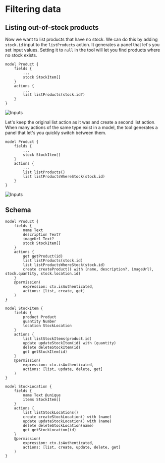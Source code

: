 # Filtering data

## Listing out-of-stock products
Now we want to list products that have no stock. We can do this by adding `stock.id` input to the `listProducts` action. It generates a panel that let's you set input values. Setting it to `null` in the tool will let you find products where no stock exists.
```keel {8}
model Product {
    fields {
        ...
        stock StockItem[]
    }
    actions {
        ...
        list listProducts(stock.id?)
    }
}
```

![Inputs](/internal-tools-tutorial-inputs.gif)

Let's keep the original list action as it was and create a second list action. When many actions of the same type exist in a model, the tool generates a panel that let's you quickly switch between them.
```keel {8-9}
model Product {
    fields {
        ...
        stock StockItem[]
    }
    actions {
        ...
        list listProducts()
        list listProductsWhereStock(stock.id)
    }
}
```

![Inputs](/internal-tools-tutorial-list-switcher.gif)


## Schema

```keel filename="schema.keel" {11}
model Product {
    fields {
        name Text
        description Text?
        imageUrl Text?
        stock StockItem[]
    }
    actions {
        get getProduct(id)
        list listProducts(stock.id)
        list listProductsWhereStock(stock.id)
        create createProduct() with (name, description?, imageUrl?, stock.quantity, stock.location.id)
    }
    @permission(
        expression: ctx.isAuthenticated,
        actions: [list, create, get]
    )
}

model StockItem {
    fields {
        product Product
        quantity Number
        location StockLocation
    }
    actions {
        list listStockItems(product.id)
        update updateStockItem(id) with (quantity)
        delete deleteStockItem(id)
        get getStockItem(id)
    }
    @permission(
        expression: ctx.isAuthenticated,
        actions: [list, update, delete, get]
    )
}

model StockLocation {
    fields {
        name Text @unique
        items StockItem[]
    }
    actions {
        list listStockLocations()
        create createStockLocation() with (name)
        update updateStockLocation() with (name)
        delete deleteStockLocation(name)
        get getStockLocation(id)
    }
    @permission(
        expression: ctx.isAuthenticated,
        actions: [list, create, update, delete, get]
    )
}
```